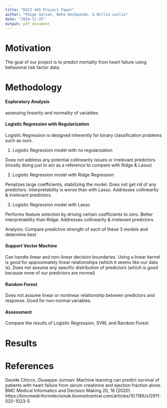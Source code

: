 ```yaml
---
title: "DSCI 445 Project Paper"
author: "Paige Galvan, Neha Deshpande, & Witlie Leslie"
date: "2024-11-25"
output: pdf_document
---
```


# Motivation

The goal of our project is to predict mortality from heart failure using behavioral risk factor data.

# Methodology

#### Exploratory Analysis 

assessing linearity and normality of variables

#### Logistic Regression with Regularization

Logistic Regression is designed inherently for binary classification problems such as ours. 

1. Logistic Regression model with no regularization

Does not address any potential collinearity issues or irrelevant predictors (mostly doing just to act as a reference to compare with Ridge & Lasso)

2. Logistic Regression model with Ridge Regression

Penalizes large coefficients, stabilizing the model. Does not get rid of any predictors. Interpretability is worse than with Lasso. Addresses collinearity & irrelevant predictors.

3. Logistic Regression model with Lasso

Performs feature selection by driving certain coefficients to zero. Better interpretability than Ridge. Addresses collinearity & irrelevant predictors.

Analysis: Compare predictive strength of each of these 3 models and determine best

#### Support Vector Machine

Can handle linear and non-linear decision boundaries. Using a linear kernel is good for approximately linear relationships (which it seems like our data is). Does not assume any specific distribution of predictors (which is good because none of our predictors are normal) 

#### Random Forest

Does not assume linear or nonlinear relationship between predictors and response. Good for non-normal variables.

#### Assessment

Compare the results of Logistic Regression, SVM, and Random Forest

# Results

# References

Davide Chicco, Giuseppe Jurman: Machine learning can predict survival of patients with heart failure from serum creatinine and ejection fraction alone. BMC Medical Informatics and Decision Making 20, 16 (2020). https://bmcmedinformdecismak.biomedcentral.com/articles/10.1186/s12911-020-1023-5 
